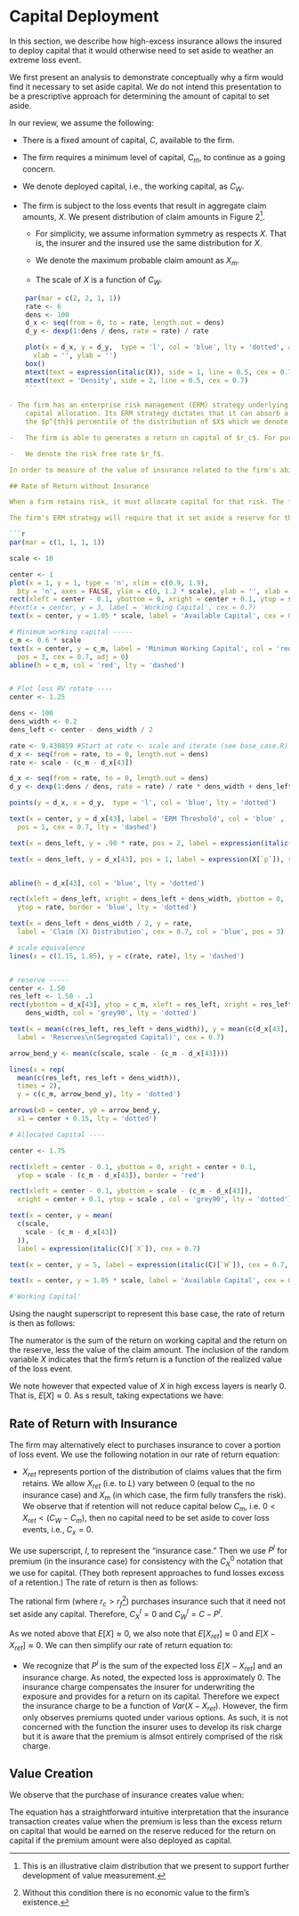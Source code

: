 # Capital Deployment
In this section, we describe how high-excess insurance allows the insured to deploy capital that it would otherwise need to set aside to weather an extreme loss event. 

We first present an analysis to demonstrate conceptually why a firm would find it necessary to set aside capital. We do not intend this presentation to be a prescriptive approach for determining the amount of capital to set aside. 

In our review, we assume the following:

-   There is a fixed amount of capital, $C$, available to the firm.

-   The firm requires a minimum level of capital, $C_m$, to continue as a going concern.

-   We denote deployed capital, i.e., the working capital, as $C_W$.

-   The firm is subject to the loss events that result in aggregate claim
    amounts, $X$. We present distribution of claim amounts in Figure 2^[This is an illustrative claim distribution that we present to support further development of value measurement.].

    -   For simplicity, we assume information symmetry as respects $X$. That is,
        the insurer and the insured use the same distribution for $X$.

    -   We denote the maximum probable claim amount as $X_m$.

    -   The scale of $X$ is a function of $C_W$.

```r
    par(mar = c(2, 2, 1, 1))
    rate <- 6
    dens <- 100
    d_x <- seq(from = 0, to = rate, length.out = dens)
    d_y <- dexp(1:dens / dens, rate = rate) / rate

    plot(x = d_x, y = d_y,  type = 'l', col = 'blue', lty = 'dotted', axes = FALSE,
      xlab = '', ylab = '')
    box()
    mtext(text = expression(italic(X)), side = 1, line = 0.5, cex = 0.7)
    mtext(text = 'Density', side = 2, line = 0.5, cex = 0.7)
    ```
  
- The firm has an enterprise risk management (ERM) strategy underlying its
    capital allocation. Its ERM strategy dictates that it can absorb a claim at
    the $p^{th}$ percentile of the distribution of $X$ which we denote as $X_p$.

-   The firm is able to generates a return on capital of $r_c$. For purposes of determining the value of insurance, we use a simplifying assumption that $r_c$ is fixed. That is, $E(r_c)=r_c$ and $Var(r_c)=0$. 

-   We denote the risk free rate $r_f$.

In order to measure of the value of insurance related to the firm's ability to deploy capital, we compare rates of return both with and without insurance.

## Rate of Return without Insurance

When a firm retains risk, it must allocate capital for that risk. The firm may allocate that capital with or without a formal analysis as to the amount of capital that it must set aside. In this section, we present an example of actions that a firm with an ERM strategy may take when faced with risk.  We recognize that not all firms will allocate capital using this type of analysis. 

The firm's ERM strategy will require that it set aside a reserve for the possibility of that it experiences a capital depletion event. We denote this reserve as $C_{X}$, to indicate that the reserve is a segregation of capital to absorb realizations of $X$ that reduce $C$ below $C_m$. We present that capital allocation approach in Figure X.

```r
par(mar = c(1, 1, 1, 1))

scale <- 10

center <- 1
plot(x = 1, y = 1, type = 'n', xlim = c(0.9, 1.9),
  bty = 'n', axes = FALSE, ylim = c(0, 1.2 * scale), ylab = '', xlab = '')
rect(xleft = center - 0.1, ybottom = 0, xright = center + 0.1, ytop = scale)
#text(x = center, y = 3, label = 'Working Capital', cex = 0.7)
text(x = center, y = 1.05 * scale, label = 'Available Capital', cex = 0.7)

# Minimum working capital -----
c_m <- 0.6 * scale
text(x = center, y = c_m, label = 'Minimum Working Capital', col = 'red' , 
  pos = 3, cex = 0.7, adj = 0)
abline(h = c_m, col = 'red', lty = 'dashed')


# Plot loss RV rotate ----
center <- 1.25

dens <- 100
dens_width <- 0.2
dens_left <- center - dens_width / 2

rate <- 9.430859 #Start at rate <- scale and iterate (see base_case.R)
d_x <- seq(from = rate, to = 0, length.out = dens)
rate <- scale - (c_m - d_x[43])

d_x <- seq(from = rate, to = 0, length.out = dens)
d_y <- dexp(1:dens / dens, rate = rate) / rate * dens_width + dens_left

points(y = d_x, x = d_y,  type = 'l', col = 'blue', lty = 'dotted')

text(x = center, y = d_x[43], label = 'ERM Threshold', col = 'blue' , 
  pos = 1, cex = 0.7, lty = 'dashed')

text(x = dens_left, y = .90 * rate, pos = 2, label = expression(italic(X)), srt = 270, col = 'blue', cex = 0.7, adj = c(0, 0))

text(x = dens_left, y = d_x[43], pos = 1, label = expression(X[`p`]), srt = 270, col = 'blue', cex = 0.7, adj = c(0, 0))


abline(h = d_x[43], col = 'blue', lty = 'dotted')

rect(xleft = dens_left, xright = dens_left + dens_width, ybottom = 0, 
  ytop = rate, border = 'blue', lty = 'dotted')

text(x = dens_left + dens_width / 2, y = rate, 
  label = 'Claim (X) Distribution', cex = 0.7, col = 'blue', pos = 3)

# scale equivalence
lines(x = c(1.15, 1.85), y = c(rate, rate), lty = 'dashed')


# reserve -----
center <- 1.50
res_left <- 1.50 - .1
rect(ybottom = d_x[43], ytop = c_m, xleft = res_left, xright = res_left + 
    dens_width, col = 'grey90', lty = 'dotted')

text(x = mean(c(res_left, res_left + dens_width)), y = mean(c(d_x[43], c_m)), 
  label = 'Reserves\n(Segregated Capital)', cex = 0.7)

arrow_bend_y <- mean(c(scale, scale - (c_m - d_x[43])))

lines(x = rep(
  mean(c(res_left, res_left + dens_width)), 
  times = 2), 
  y = c(c_m, arrow_bend_y), lty = 'dotted')

arrows(x0 = center, y0 = arrow_bend_y, 
  x1 = center + 0.15, lty = 'dotted')

# Allocated Capital ----

center <- 1.75

rect(xleft = center - 0.1, ybottom = 0, xright = center + 0.1, 
  ytop = scale - (c_m - d_x[43]), border = 'red')

rect(xleft = center - 0.1, ybottom = scale - (c_m - d_x[43]), 
  xright = center + 0.1, ytop = scale , col = 'grey90', lty = 'dotted')

text(x = center, y = mean(
  c(scale, 
    scale - (c_m - d_x[43])
  )), 
  label = expression(italic(C)[`X`]), cex = 0.7)

text(x = center, y = 5, label = expression(italic(C)[`W`]), cex = 0.7, col = 'red')

text(x = center, y = 1.05 * scale, label = 'Available Capital', cex = 0.7)

#'Working Capital'
```

Using the naught superscript to represent this base case, the rate of return is
then as follows:

\begin{equation}
R_{0} = \dfrac{r_c \times C_{W}^{0} + r_f \times C_{X}^{0} - X}{C}
\end{equation}

The numerator is the sum of the return on working capital and the return on the
reserve, less the value of the claim amount. The inclusion of the random variable $X$ indicates that the firm's return is a function of the realized value of the loss event.

We note however that  expected value of $X$ in high excess layers is nearly 0. That is, $E[X] \approx 0$. As s result, taking expectations we have:

\begin{equation}
E[R_{0}] = \dfrac{r_c \times C_{W}^{0} + r_f \times C_{X}^{0}}{C}
\end{equation}

## Rate of Return with Insurance

The firm may alternatively elect to purchases insurance to cover a portion of loss event. We use the following notation in our rate of return equation:

* $X_{ret}$ represents portion of the distribution of claims values that the
firm retains. We allow $X_{ret}$ (i.e. to $L$) vary between 0 (equal to the no insurance case) and $X_m$ (in which case, the firm fully transfers the risk). We observe that if retention will not reduce capital below $C_m$, i.e. $0 < X_{ret} < (C_W - C_m)$, then no capital need to be set aside to cover loss events, i.e., $C_x = 0$.

We use superscript, $I$, to represent the "insurance case." Then we use $P^{I}$ for premium (in the insurance case) for consistency with the $C_{X}^{0}$ notation that we use for capital. (They both represent approaches to fund losses excess of a retention.) The rate of return is then as follows:

\begin{equation}
R_{I} = \dfrac{r_c \times (C - C_{X}^{I} - P^{I}) + r_f \times C_{X}^{I} - X_{ret} - P^{I}}{C}
\end{equation}

The rational firm (where $r_c > r_f$[^2]) purchases insurance such that it need not set aside any capital. Therefore, $C_{X}^{I} = 0$ and $C_{W}^{I} = C - P^{I}$.

As we noted above that $E[X] \approx 0$, we also note that $E[X_{ret}] \approx 0$ and $E[X - X_{ret}] \approx 0$. We can then simplify our rate of return equation to:

\begin{equation}
E[R_{I}] = \dfrac{r_c \times (C - P^{I}) - P^{I}}{C}
\end{equation}

* We recognize that $P^{I}$ is the sum of the expected loss $E[X - X_{ret}]$ and an insurance charge. As noted, the expected loss is approximately $0$. The insurance charge compensates the insurer for underwriting the exposure and provides for a return on its capital. Therefore we expect the insurance charge to be a function of $Var(X - X_{ret})$. However, the firm only observes premiums quoted under various options. As such, it is not concerned with the function the insurer uses to develop its risk charge but it is aware that the premium is almsot entirely comprised of the risk charge.


## Value Creation

We observe that the purchase of insurance creates value when: 

\begin{align}
\nonumber E[R_I] &> E[R_0] \\
\nonumber r_c \times (C - P^{I}) - P^{I} &> r_c \times C_{W}^{I} + r_f \times C_{X}^{0} \\
\nonumber r_c \times C - r_c \times P^{I} - P^{I} &>  r_c \times C_{W}^{I} + r_f \times C_{X}^{0}\\
\nonumber -P^{I} \times (1 + r_c) &> r_c \times C_{W}^{I} + r_f \times C_{X}^{0} - r_c \times C\\
\nonumber -P^{I} \times (1 + r_c) &> r_c \times (C_{W}^{I} - C) + r_f \times C_{X}^{0}\\
\nonumber -P^{I}  &> \dfrac{r_c \times (C_{W}^{I} - C) + r_f \times C_{X}^{0}}{1 + r_c}\\
\nonumber -P^{I} &> \dfrac{r_c \times (C_{W}^{I} - C) + r_f \times C_{X}^{0}}{1 + r_c}\\
\nonumber -P^{I} &> \dfrac{r_c \times (-C_{X}^{0}) + r_f \times C_{X}^{0}}{1 + r_c}\\
\nonumber -P^{I} &> C_{X}^{0} \times \dfrac{r_f - r_c}{1 + r_c}\\
P^{I} &< C_{X}^{0} \times \dfrac{r_c - r_f}{1 + r_c}
\end{align}

The equation has a straightforward intuitive interpretation that the insurance transaction creates value when the premium is less than the excess return on capital that would be earned on the reserve reduced for the return on capital if the premium amount were also deployed as capital.

[^2]: Without this condition there is no economic value to the firm's existence.

